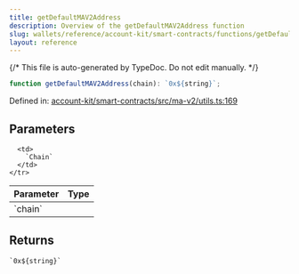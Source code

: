 ```yaml
---
title: getDefaultMAV2Address
description: Overview of the getDefaultMAV2Address function
slug: wallets/reference/account-kit/smart-contracts/functions/getDefaultMAV2Address
layout: reference
---
```


{/* This file is auto-generated by TypeDoc. Do not edit manually. */}

```ts
function getDefaultMAV2Address(chain): `0x${string}`;
```

Defined in: [account-kit/smart-contracts/src/ma-v2/utils.ts:169](https://github.com/alchemyplatform/aa-sdk/blob/17aad1f572375d42a06c7e3238078a88a435d459/account-kit/smart-contracts/src/ma-v2/utils.ts#L169)

## Parameters

<table>
  <thead>
    <tr>
      <th align="left">Parameter</th>
      <th align="left">Type</th>
    </tr>
  </thead>

  <tbody>
    <tr>
      <td>
        `chain`
      </td>

      <td>
        `Chain`
      </td>
    </tr>

  </tbody>
</table>

## Returns

`` `0x${string}` ``
